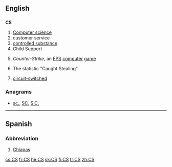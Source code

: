 {{also|Appendix:Variations of "cs"}}
==English==

==={{initialism-old|en}}===
'''CS'''

# [[computer science|Computer science]]
# customer service
# [[controlled substance]]
# Child Support
# {{context|computer games|lang=en}} ''Counter-Strike'', an [[FPS]] [[computer]] [[game]]
# {{context|baseball|lang=en}} The statistic "Caught Stealing"
# {{context|telecommunications|lang=en}} [[w:Circuit switching|circuit-switched]]

===Anagrams===
* [[sc.#English|sc.]], [[SC#English|SC]], [[S.C.#English|S.C.]]

----

==Spanish==

===Abbreviation===
{{head|es|abbreviation}}

# [[Chiapas]] {{gloss|Mexican state}}

[[cs:CS]]
[[fr:CS]]
[[he:CS]]
[[sk:CS]]
[[fi:CS]]
[[tr:CS]]
[[zh:CS]]